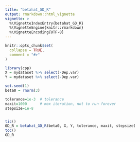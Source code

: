 ```yaml
---
title: "betahat_GD_R"
output: rmarkdown::html_vignette
vignette: >
  %\VignetteIndexEntry{betahat_GD_R}
  %\VignetteEngine{knitr::rmarkdown}
  %\VignetteEncoding{UTF-8}
---
```


```r
knitr::opts_chunk$set(
  collapse = TRUE,
  comment = "#>"
)
```

```r
library(cpp)
X = mydataset %>% select(-Dep.var)
Y = mydataset %>% select(-Dep.var)

set.seed(1)
beta0 = rnorm(3)

tolerance=1e-3  # tolerance
maxit=1000      # max iteration, not to run forever
stepsize=1e-8 


tic()
GD_R = betahat_GD_R(beta0, X, Y, tolerance, maxit, stepsize)
toc()
GD_R

```
